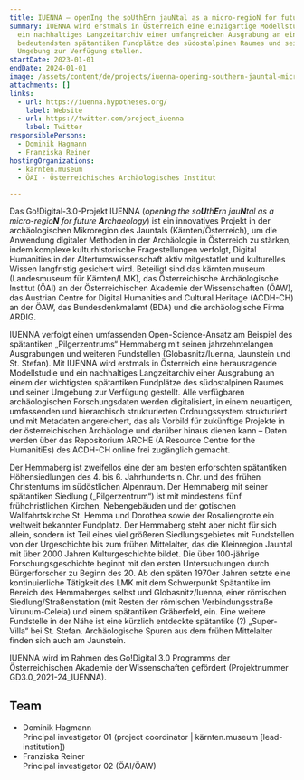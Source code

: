 ```yaml
---
title: IUENNA – openIng the soUthErn jauNtal as a micro-regioN for future Archaeology
summary: IUENNA wird erstmals in Österreich eine einzigartige Modellstudie und
  ein nachhaltiges Langzeitarchiv einer umfangreichen Ausgrabung an einem der
  bedeutendsten spätantiken Fundplätze des südostalpinen Raumes und seiner
  Umgebung zur Verfügung stellen.
startDate: 2023-01-01
endDate: 2024-01-01
image: /assets/content/de/projects/iuenna-opening-southern-jauntal-micro-region-future-archaeology/abb-02.jpg
attachments: []
links:
  - url: https://iuenna.hypotheses.org/
    label: Website
  - url: https://twitter.com/project_iuenna
    label: Twitter
responsiblePersons:
  - Dominik Hagmann
  - Franziska Reiner
hostingOrganizations:
  - kärnten.museum
  - ÖAI - Österreichisches Archäologisches Institut

---
```

Das Go!Digital-3.0-Projekt IUENNA (_open**I**ng the so**U**th**E**rn jau**N**tal as a micro-regio**N** for future **A**rchaeology_) ist ein innovatives Projekt in der archäologischen Mikroregion des Jauntals (Kärnten/Österreich), um die Anwendung digitaler Methoden in der Archäologie in Österreich zu stärken, indem komplexe kulturhistorische Fragestellungen verfolgt, Digital Humanities in der Altertumswissenschaft aktiv mitgestatlet und kulturelles Wissen langfristig gesichert wird. Beteiligt sind das kärnten.museum (Landesmuseum für Kärnten/LMK), das Österreichische Archäologische Institut (ÖAI) an der Österreichischen Akademie der Wissenschaften (ÖAW), das Austrian Centre for Digital Humanities and Cultural Heritage (ACDH-CH) an der ÖAW, das Bundesdenkmalamt (BDA) und die archäologische Firma ARDIG.

IUENNA verfolgt einen umfassenden Open-Science-Ansatz am Beispiel des spätantiken „Pilgerzentrums“ Hemmaberg mit seinen jahrzehntelangen Ausgrabungen und weiteren Fundstellen (Globasnitz/Iuenna, Jaunstein und St. Stefan). Mit IUENNA wird erstmals in Österreich eine herausragende Modellstudie und ein nachhaltiges Langzeitarchiv einer Ausgrabung an einem der wichtigsten spätantiken Fundplätze des südostalpinen Raumes und seiner Umgebung zur Verfügung gestellt. Alle verfügbaren archäologischen Forschungsdaten werden digitalisiert, in einem neuartigen, umfassenden und hierarchisch strukturierten Ordnungssystem strukturiert und mit Metadaten angereichert, das als Vorbild für zukünftige Projekte in der österreichischen Archäologie und darüber hinaus dienen kann – Daten werden über das Repositorium ARCHE (A Resource Centre for the HumanitiEs) des ACDH-CH online frei zugänglich gemacht.

Der Hemmaberg ist zweifellos eine der am besten erforschten spätantiken Höhensiedlungen des 4. bis 6. Jahrhunderts n. Chr. und des frühen Christentums im südöstlichen Alpenraum. Der Hemmaberg mit seiner spätantiken Siedlung („Pilgerzentrum“) ist mit mindestens fünf frühchristlichen Kirchen, Nebengebäuden und der gotischen Wallfahrtskirche St. Hemma und Dorothea sowie der Rosaliengrotte ein weltweit bekannter Fundplatz. Der Hemmaberg steht aber nicht für sich allein, sondern ist Teil eines viel größeren Siedlungsgebietes mit Fundstellen von der Urgeschichte bis zum frühen Mittelalter, das die Kleinregion Jauntal mit über 2000 Jahren Kulturgeschichte bildet. Die über 100-jährige Forschungsgeschichte beginnt mit den ersten Untersuchungen durch Bürgerforscher zu Beginn des 20. Ab den späten 1970er Jahren setzte eine kontinuierliche Tätigkeit des LMK mit dem Schwerpunkt Spätantike im Bereich des Hemmaberges selbst und Globasnitz/Iuenna, einer römischen Siedlung/Straßenstation (mit Resten der römischen Verbindungsstraße Virunum-Celeia) und einem spätantiken Gräberfeld, ein. Eine weitere Fundstelle in der Nähe ist eine kürzlich entdeckte spätantike (?) „Super-Villa“ bei St. Stefan. Archäologische Spuren aus dem frühen Mittelalter finden sich auch am Jaunstein.

IUENNA wird im Rahmen des Go!Digital 3.0 Programms der Österreichischen Akademie der Wissenschaften gefördert (Projektnummer GD3.0\_2021-24\_IUENNA).

**Team**
--------

*   Dominik Hagmann  
    Principal investigator 01 (project coordinator | kärnten.museum \[lead-institution\])
*   Franziska Reiner  
    Principal investigator 02 (ÖAI/ÖAW)
